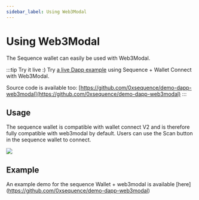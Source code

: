 ```yaml
---
sidebar_label: Using Web3Modal
---
```


# Using Web3Modal

The Sequence wallet can easily be used with Web3Modal.

:::tip Try it live :)
Try [a live Dapp example](https://0xsequence.github.io/demo-dapp-web3modal/) using Sequence + Wallet Connect with Web3Modal.

Source code is available too: [https://github.com/0xsequence/demo-dapp-web3modal](https://github.com/0xsequence/demo-dapp-web3modal)
:::

## Usage

The sequence wallet is compatible with wallet connect V2 and is therefore fully compatible with web3modal by default.
Users can use the Scan button in the sequence wallet to connect.

<img src="/img/walletconnect/wallet-connect-scan.png" />


## Example
An example demo for the sequence Wallet + web3modal is available [here] (https://github.com/0xsequence/demo-dapp-web3modal)

